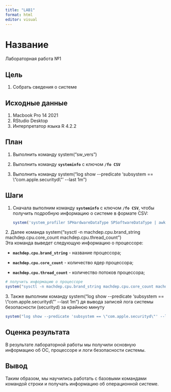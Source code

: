```yaml
---
title: "LAB1"
format: html
editor: visual
---
```


# Название

Лабораторная работа №1

## Цель

1.  Собрать сведения о системе

## ️Исходные данные

1.  Macbook Pro 14 2021
2.  RStudio Desktop
3.  Интерпретатор языка R 4.2.2

## План

1.  ️Выполнить команду system("sw_vers")

2.  Выполнить команду **`systeminfo`** с ключом **`/fo CSV`**

3.  Выполнить команду system("log show \--predicate 'subsystem == \\"com.apple.securityd\\"' \--last 1m")

## Шаги

1.  Сначала выполним команду **`systeminfo`** с ключом **`/fo CSV`**, чтобы получить подробную информацию о системе в формате CSV:

    ```r
    system('system_profiler SPHardwareDataType SPSoftwareDataType | awk \'/Processor|Memory|Model Identifier|Year|System Version|Kernel|Boot Volume|Time/ { $1=$1; print }\' | sed \'s/ :/:/g\'', intern = TRUE)
    ```

2\. Далее команда system("sysctl -n machdep.cpu.brand_string machdep.cpu.core_count machdep.cpu.thread_count")\
Эта команда выведет следующую информацию о процессоре:

-   **`machdep.cpu.brand_string`** - название процессора;

-   **`machdep.cpu.core_count`** - количество ядер процессора;

-   **`machdep.cpu.thread_count`** - количество потоков процессора;

```r
# получить информацию о процессоре
system("sysctl -n machdep.cpu.brand_string machdep.cpu.core_count machdep.cpu.thread_count")
```

3\. Также выполним команду system("log show \--predicate 'subsystem == \\"com.apple.securityd\\"' \--last 1m") дя вывода записей лога системы безопасности (securityd) за крайнюю минуту

```r
system("log show --predicate 'subsystem == \"com.apple.securityd\"' --last 1m")

```

## Оценка результата

В результате лабораторной работы мы получили основную информацию об ОС, процессоре и логи безопасности системы.

## ️Вывод

Таким образом, мы научились работать с базовыми командами командой строки и получать информацию об операционной системе.
